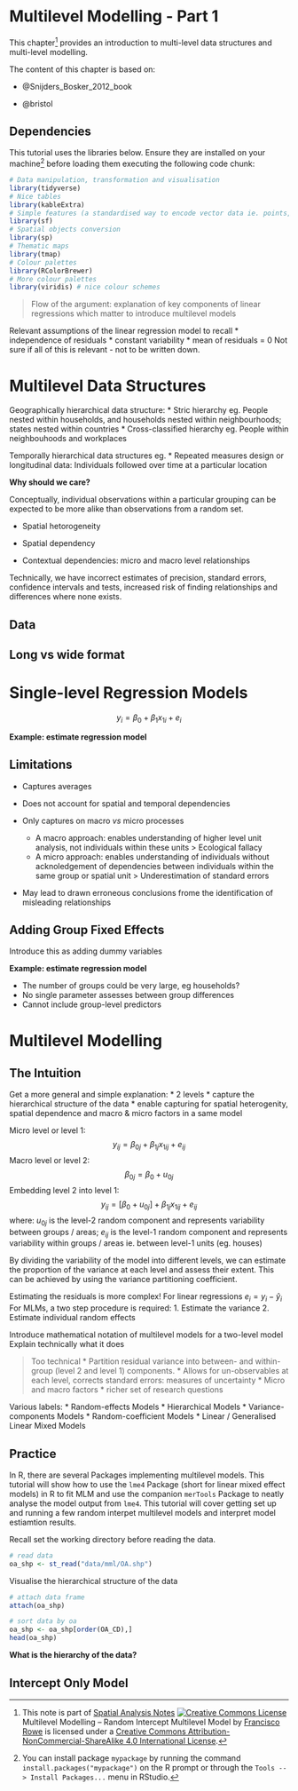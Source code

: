 # Multilevel Modelling - Part 1

This chapter^[This note is part of [Spatial Analysis Notes](index.html) <a rel="license" href="http://creativecommons.org/licenses/by-nc-sa/4.0/"><img alt="Creative Commons License" style="border-width:0" src="https://i.creativecommons.org/l/by-nc-sa/4.0/88x31.png" /></a><br /><span xmlns:dct="http://purl.org/dc/terms/" property="dct:title">Multilevel Modelling -- Random Intercept Multilevel Model</span> by <a xmlns:cc="http://creativecommons.org/ns#" href="http://franciscorowe.com" property="cc:attributionName" rel="cc:attributionURL">Francisco Rowe</a> is licensed under a <a rel="license" href="http://creativecommons.org/licenses/by-nc-sa/4.0/">Creative Commons Attribution-NonCommercial-ShareAlike 4.0 International License</a>.] provides an introduction to multi-level data structures and multi-level modelling.


The content of this chapter is based on:

* @Snijders_Bosker_2012_book

* @bristol

## Dependencies

This tutorial uses the libraries below. Ensure they are installed on your machine^[You can install package `mypackage` by running the command `install.packages("mypackage")` on the R prompt or through the `Tools --> Install Packages...` menu in RStudio.] before loading them executing the following code chunk:

```r
# Data manipulation, transformation and visualisation
library(tidyverse)
# Nice tables
library(kableExtra)
# Simple features (a standardised way to encode vector data ie. points, lines, polygons)
library(sf) 
# Spatial objects conversion
library(sp) 
# Thematic maps
library(tmap) 
# Colour palettes
library(RColorBrewer) 
# More colour palettes
library(viridis) # nice colour schemes
```

> Flow of the argument: explanation of key components of linear regressions which matter to introduce multilevel models

Relevant assumptions of the linear regression model to recall
* independence of residuals
* constant variability
* mean of residuals = 0 
Not sure if all of this is relevant - not to be written down.


# Multilevel Data Structures

Geographically hierarchical data structure: 
* Stric hierarchy eg. People nested within households, and households nested within neighbourhoods; states nested within countries
* Cross-classified hierarchy eg. People within neighbouhoods and workplaces

Temporally hierarchical data structures eg.
* Repeated measures design or longitudinal data: Individuals followed over time at a particular location


**Why should we care?**

Conceptually, individual observations within a particular grouping can be expected to be more alike than observations from a random set.

* Spatial hetorogeneity

* Spatial dependency

* Contextual dependencies: micro and macro level relationships

Technically, we have incorrect estimates of precision, standard errors, confidence intervals and tests, increased risk of finding relationships and differences where none exists.

## Data

## Long vs wide format

# Single-level Regression Models

$$y_{i} = \beta_{0} + \beta_{1} x_{1i} + e_{i}$$

**Example: estimate regression model**

## Limitations

* Captures averages

* Does not account for spatial and temporal dependencies

* Only captures on macro *vs* micro processes
  +  A macro approach: enables understanding of higher level unit analysis, not individuals within these units > Ecological fallacy
  + A micro approach: enables understanding of individuals without acknoledgement of dependencies between individuals within the same group or spatial unit > Underestimation of standard errors

* May lead to drawn erroneous conclusions frome the identification of misleading relationships

## Adding Group Fixed Effects

Introduce this as adding dummy variables

**Example: estimate regression model**

* The number of groups could be very large, eg households?
* No single parameter assesses between group differences
* Cannot include group-level predictors

# Multilevel Modelling

## The Intuition

Get a more general and simple explanation:
* 2 levels 
* capture the hierarchical structure of the data
* enable capturing for spatial heterogenity, spatial dependence and macro & micro factors in a same model

Micro level or level 1: 
$$y_{ij} = \beta_{0j} + \beta_{1j} x_{1ij} + e_{ij}$$
Macro level or level 2: 
$$\beta_{0j} = \beta_{0} + u_{0j}$$
Embedding level 2 into level 1:
$$y_{ij} = [ \beta_{0} + u_{0j} ] + \beta_{1j} x_{1ij} + e_{ij}$$
where: 
$u_{0j}$ is the level-2 random component and represents variability between groups / areas;
$e_{ij}$ is the level-1 random component and represents variability within groups / areas ie. between level-1 units (eg. houses)

By dividing the variability of the model into different levels, we can estimate the proportion of the variance at each level and assess their extent. This can be achieved by using the variance partitioning coefficient.

Estimating the residuals is more complex! 
For linear regressions $e_{i} = y_{i} - \hat{y}_{i}$
For MLMs, a two step procedure is required:
1. Estimate the variance
2. Estimate individual random effects

Introduce mathematical notation of multilevel models for a two-level model
Explain technically what it does

> Too technical
* Partition residual variance into between- and within-group (level 2 and level 1) components.
* Allows for un-observables at each level, corrects standard errors: measures of uncertainty
* Micro and macro factors
* richer set of research questions


Various labels:
* Random-effects Models
* Hierarchical Models
* Variance-components Models
* Random-coefficient Models
* Linear / Generalised Linear Mixed Models

## Practice

In R, there are several Packages implementing multilevel models. This tutorial will show how to use the `lme4` Package (short for linear mixed effect models) in R to fit MLM and use the companion `merTools` Package to neatly analyse the model output from `lme4`. This tutorial will cover getting set up and running a few random interpet multilevel models and interpret model estiamtion results.

Recall set the working directory before reading the data.

```r
# read data
oa_shp <- st_read("data/mml/OA.shp")
```

Visualise the hierarchical structure of the data
```r
# attach data frame
attach(oa_shp)

# sort data by oa
oa_shp <- oa_shp[order(OA_CD),]
head(oa_shp)
```
**What is the hierarchy of the data?**

## Intercept Only Model



